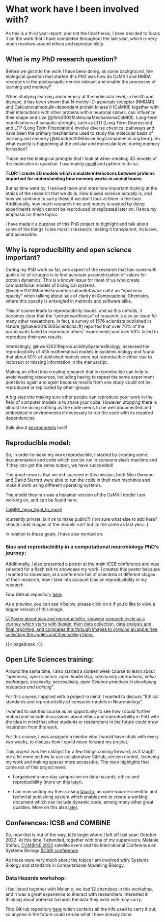 # What work have I been involved with?

As this is a third year report, and not the final thesis, I have decided to focus it on the work that I have completed throughout the last year, which is very much revolves around ethics and reproducibility.

## What is my PhD research question?
Before we get into the work I have been doing, as some background, the biological question that started this PhD was how do CaMKII and NMDA receptors in the postsynaptic neuron interact and enable the processes of learning and memory?

When studying learning and memory at the molecular level, in health and disease, it has been shown that N-methyl-D-aspartate receptor (NMDAR) and Calcium/calmodulin-dependent protein kinase II (CaMKII) together with their interactions with other proteins within neuronal spines, can influence their shape and size [@fink2002MolecularMechanismsCaMKII]. Long-term modifications of synaptic strength, such as LTD (Long Term Depression) and LTP (Long Term Potentiation) involve diverse chemical pathways and have been the primary mechanisms used to study the molecular basis of learning and memory [@blundon2008DissectingComponentsLongTerm]. So what exactly is happening at the cellular and molecular level during memory formation? 

These are the biological prompts that I look at when creating 3D models of the molecules in question. I use mainly [mcell](https://mcell.org/) and python to do so.

**TLDR: I create 3D models which simulate interactions between proteins important for understanding how memory works in animal brains.**

But as time went by, I realised more and more how important looking at the ethics of the research that we do is. How biased science actually is, and how we continue to carry these if we don't look at them in the face. Additionally, how much research time and money is wasted by doing experiments which cannot be reproduced or replicated later on. Hence my emphasis on these topics. 

I have made it a purpose of this PhD project to highlight and talk about some of the things I care most in research: making it transparent, inclusive, and accessible.

## Why is reproducibility and open science important?
During my PhD work so far, one aspect of the research that has come with quite a lot of struggle is to find accurate parametrization of values for protein dynamics. This is a known issue for most of us who create computational models of biological systems. @wieber2020ModelsParameterizationSoftware call it an “epistemic opacity” when talking about lack of clarity in Computational Chemistry, where this opacity is entangled in methods and software alike. 

This of course leads to reproducibility issues, and as this unfolds, it becomes clear that the “untrustworthiness” of research is also an issue for many other researchers. In fact, a survey of 1576 scientists published in Nature [@baker2016500ScientistsLift] reported that over 70% of the participants failed to reproduce others’ experiments and over 50% failed to reproduce their own results. 

Interestingly, @tiwari2021ReproducibilitySystemsBiology, assessed the reproducibility of 455 mathematical models in systems biology and found that about 50% of published models were not reproducible either due to incorrect or missing information in the manuscript.

Making an effort into creating research that is reproducible can help to avoid wasting resources, including having to repeat the same experiment questions again and again because results from one study could not be reproduced or replicated by other groups. 

A big step into making sure other people can reproduce your work in the field of computer models is to share your code. However, stopping there is almost like doing nothing as the code needs to be well documented and embedded in environments if necessary to run the code with its required dependencies.

(talk about [environments](https://nsls-ii.github.io/scientific-python-cookiecutter/environments.html) too?)

## Reproducible model:

So, in order to make my work reproducible, I started by creating some documentation and code which can be run in someone else's machine and if they can get the same output, we have succeeded!

The good news is that we did succeed in this mission, both Nico Romano and David Sterratt were able to run the code in their own machines and make it work using different operating systems.

The model they ran was a hexamer version of the CaMKII model I am working on, and can be found here:

[CaMKII_hexa_bgnl_to_mcell](https://github.com/Susana465/CaMKII_hexa_bgnl_to_mcell)

(currently private, is it ok to make public?) (not sure what else to add here? should I add images of the models run? but its the same as last year...)

In relation to these goals, I have also worked on:

### Bias and reproducibility in a computational neurobiology PhD's journey:
Additionally, I also presented a poster at the main ICSB conference and was selected for a flash talk to showcase my work. I created this poster because I wanted to showcase, at a conference full of scientists at different stages of their research, how I take into account bias an reproducibility in my research.

Find GitHub repository [here](https://github.com/Susana465/Bias-and-Reproducibility-Poster).

As a preview, you can see it below, please click on it if you'd like to view a bigger version of this image. 

[![Poster about bias and reproducibility, showing research cycle as a journey which starts with design, then data collection, data analysis and final reporting, and compares this through images to growing an apple tree, collecting the apples and then selling them.][1]][2]

[1]: ./20221006_poster_phd_journey.jpg

[2]: https://github.com/Susana465/Bias-and-Reproducibility-Poster/blob/main/20221006_poster_phd_journey.jpg

{{< pagebreak >}}

## Open Life Sciences training:

Around the same time, I also started a sixteen week course to learn about *"openness, open science, open leadership, community interactions, value exchanges, inclusivity, accessibility, open Science practices in developing resources and training"*.

For this course, I applied with a project in mind. I wanted to discuss "Ethical standards and reproducibility of computer models in Neurobiology".

I wanted to use this course as an opportunity to see how I could further embed and include discussions about ethics and reproducibility in PhD with the idea in mind that other students or researchers in the future could draw inspiration from this work.

For this course, I was assigned a mentor who I would have chats with every two weeks, to discuss how I could move forward my project.

This project was the catalyst for a few things coming forward, as it taught me a lot more on how to use collaborative GitHub, version control, licencing my work and making spaces more accessible. The main highlights that came out of this project were:

- I organised a one-day symposium on data hazards, ethics and reproducibility (more on this [later](#collaborations)).

- I am now writing my thesis using [Quarto](https://quarto.org/), an open-source scientific and technical publishing system which enables me to create a working document which can include dynamic code, among many other great qualities. More on this also [later](./30-quarto_thesis.md).

## Conferences: ICSB and COMBINE

So, now that is out of the way, let's begin where I left off last year: October 2022. At this time, I attended, together with one of my supervisors, Melanie Stefan, [COMBINE 2022](https://co.mbine.org/author/combine-2022/) satellite event and the International Conference on Systems Biology [(ICSB) conference](https://hi.converia.de/frontend/index.php?sub=93).

As these were very much about the topics I am involved with: Systems Biology and standards in Computational Modelling Biology.


### Data Hazards workshop:
I facilitated together with Melanie; we had 12 attendees in this workshop, and it was a great experience to interact with researchers interested in thinking about potential hazards the data they work with may carry.

Find GitHub repository [here](https://github.com/Susana465/Data_Hazards_workshops) which contains all the info used to carry it out, so anyone in the future could re-use what I have already done.
